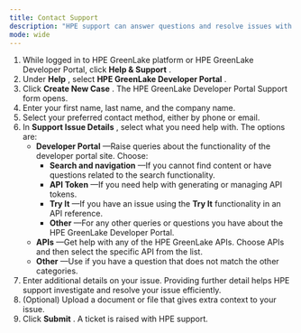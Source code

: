 ---
title: Contact Support
description: "HPE support can answer questions and resolve issues with HPE GreenLake APIs or the HPE GreenLake Developer Portal."
mode: wide
---

1.  While logged in to HPE GreenLake platform or HPE GreenLake Developer Portal, click **Help & Support** .
2.  Under **Help** , select **HPE GreenLake Developer Portal** .
3.  Click **Create New Case** . The HPE GreenLake Developer Portal Support form opens.
4.  Enter your first name, last name, and the company name.
5.  Select your preferred contact method, either by phone or email.
6.  In **Support Issue Details** , select what you need help with. The options are:
    * **Developer Portal** —Raise queries about the functionality of the developer portal site. Choose:
        * **Search and navigation** —If you cannot find content or have questions related to the search functionality.
        * **API Token** —If you need help with generating or managing API tokens.
        * **Try It** —If you have an issue using the **Try It** functionality in an API reference.
        * **Other** —For any other queries or questions you have about the HPE GreenLake Developer Portal.
    * **APIs** —Get help with any of the HPE GreenLake APIs. Choose APIs and then select the specific API from the list.
    * **Other** —Use if you have a question that does not match the other categories.
7.  Enter additional details on your issue. Providing further detail helps HPE support investigate and resolve your issue efficiently.
8.  (Optional) Upload a document or file that gives extra context to your issue.
9.  Click **Submit** . A ticket is raised with HPE support.
